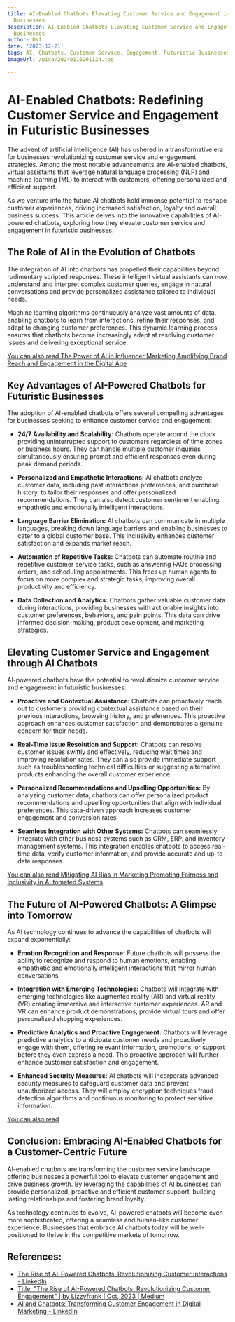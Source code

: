 ```yaml
---
title: AI-Enabled Chatbots Elevating Customer Service and Engagement in Futuristic
  Businesses
description: AI-Enabled Chatbots Elevating Customer Service and Engagement in Futuristic
  Businesses
author: Usf
date: '2023-12-21'
tags: AI, Chatbots, Customer Service, Engagement, Futuristic Businesses
imageUrl: /pixa/20240116201124.jpg

---
```

# AI-Enabled Chatbots: Redefining  Customer Service and Engagement  in Futuristic Businesses

The  advent of  artificial intelligence (AI) has ushered  in a transformative era for businesses revolutionizing  customer service and engagement strategies. Among the most notable advancements are AI-enabled chatbots, virtual assistants that leverage natural language processing  (NLP) and machine learning (ML)  to interact with customers, offering personalized and efficient  support.

As we venture into the  future AI chatbots hold immense potential to reshape customer experiences, driving increased satisfaction,  loyalty and overall business success. This article delves  into the  innovative capabilities of AI-powered chatbots,  exploring how  they elevate customer service and engagement  in futuristic businesses.

## The Role of AI in the Evolution of Chatbots

The integration of AI into chatbots has  propelled their capabilities beyond rudimentary scripted responses.  These intelligent virtual assistants can now understand and interpret complex customer queries, engage  in natural conversations and provide personalized assistance tailored to individual needs.

Machine learning algorithms continuously analyze vast amounts of data, enabling chatbots to learn from interactions, refine  their responses, and adapt to changing customer preferences. This dynamic learning process ensures that chatbots become increasingly adept at resolving customer issues and delivering exceptional service.

[You  can also read The Power of AI in  Influencer Marketing Amplifying  Brand  Reach and Engagement in the Digital Age](The%20Power%20of%20AI%20in%20Influencer%20Marketing%20Amplifying%20Brand%20Reach%20and%20Engagement%20in%20the%20Digital%20Age)


## Key Advantages of  AI-Powered Chatbots  for Futuristic Businesses

The adoption  of AI-enabled chatbots offers several compelling  advantages for businesses seeking to enhance customer service and engagement:

-  **24/7 Availability and Scalability:** Chatbots operate  around the clock providing uninterrupted support to customers regardless of time zones or business hours. They can handle multiple customer inquiries simultaneously  ensuring  prompt and efficient  responses even during peak demand  periods.

- **Personalized and Empathetic Interactions:** AI chatbots analyze customer data, including past  interactions preferences, and purchase history, to tailor their responses and offer personalized recommendations. They can also detect customer sentiment enabling empathetic and emotionally intelligent interactions.

- **Language Barrier Elimination:** AI chatbots can communicate in multiple  languages, breaking down language barriers and enabling businesses to cater to a global customer base. This inclusivity  enhances  customer satisfaction  and expands market reach.

- **Automation  of Repetitive Tasks:** Chatbots can automate routine and repetitive customer service tasks, such as answering FAQs  processing orders,  and scheduling appointments. This frees up human agents to focus on more complex and  strategic tasks,  improving overall productivity and efficiency.

- **Data Collection and Analytics:** Chatbots gather valuable customer data during interactions, providing businesses with  actionable insights into customer preferences, behaviors,  and pain points. This data  can drive informed decision-making, product  development,  and marketing  strategies.

## Elevating Customer Service and Engagement through AI Chatbots

AI-powered chatbots have the potential to revolutionize customer service  and engagement in futuristic businesses:

- **Proactive and Contextual  Assistance:**  Chatbots can proactively reach  out to customers providing contextual assistance based on their previous interactions, browsing history, and preferences. This proactive approach enhances customer satisfaction and demonstrates a genuine concern for their needs.

- **Real-Time Issue Resolution and Support:** Chatbots can resolve  customer issues  swiftly and effectively, reducing wait times and  improving resolution rates.  They can also provide immediate support such as troubleshooting technical difficulties or suggesting alternative products enhancing  the overall customer experience.

- **Personalized Recommendations and Upselling Opportunities:** By analyzing customer data, chatbots can offer personalized product recommendations  and upselling opportunities that align with individual preferences. This data-driven approach increases customer engagement  and conversion rates.

- **Seamless  Integration with Other Systems:** Chatbots can seamlessly integrate with other business systems such as  CRM,  ERP, and inventory management systems. This integration enables chatbots to access  real-time data, verify customer information, and provide accurate and up-to-date responses.

[You can also read Mitigating AI Bias in Marketing Promoting Fairness and Inclusivity in Automated Systems](Mitigating%20AI%20Bias%20in%20Marketing%20Promoting%20Fairness%20and%20Inclusivity%20in%20Automated%20Systems)


## The Future of  AI-Powered Chatbots: A Glimpse into Tomorrow

As AI technology continues to advance the  capabilities of chatbots will expand exponentially:

- **Emotion Recognition and Response:**  Future chatbots will possess the ability to recognize and respond  to human emotions, enabling empathetic and emotionally intelligent interactions that mirror human conversations.

- **Integration with Emerging Technologies:** Chatbots will integrate with emerging technologies like augmented reality  (AR) and virtual reality (VR) creating immersive and interactive customer experiences. AR and VR can enhance product demonstrations, provide virtual tours and offer  personalized shopping experiences.

- **Predictive Analytics and Proactive Engagement:** Chatbots  will leverage predictive analytics to anticipate customer needs and proactively engage with  them, offering relevant information, promotions,  or support before  they even express a  need. This proactive approach will further enhance customer satisfaction and engagement.

- **Enhanced Security Measures:** AI chatbots will incorporate advanced security measures to safeguard customer data and prevent unauthorized access. They will employ encryption techniques fraud detection algorithms and continuous monitoring to  protect sensitive information.

[You can also read ]()


## Conclusion: Embracing AI-Enabled Chatbots for a Customer-Centric Future

AI-enabled chatbots are transforming the customer service landscape, offering businesses a powerful tool to elevate customer engagement and drive  business growth.  By leveraging the capabilities  of AI businesses can provide personalized, proactive and efficient customer support, building lasting relationships and fostering brand loyalty.

As  technology continues to evolve, AI-powered chatbots  will become even more sophisticated, offering a seamless and  human-like customer experience. Businesses that embrace AI chatbots today will be well-positioned to thrive in the competitive markets  of tomorrow.

## References:
- [The Rise of AI-Powered Chatbots: Revolutionizing Customer Interactions - LinkedIn](https://www.linkedin.com/pulse/rise-ai-powered-chatbots-revolutionizing-customer-interactions-udnhc?trk=organization_guest_main-feed-card_feed-article-content)
- [Title: "The Rise of AI-Powered Chatbots: Revolutionizing Customer Engagement" | by Lizzyfrank | Oct, 2023 | Medium](https://medium.com/@lizzyfrank042/title-the-rise-of-ai-powered-chatbots-revolutionizing-customer-engagement-616887c1ae6f)
- [AI and Chatbots: Transforming Customer Engagement in Digital Marketing - LinkedIn](https://www.linkedin.com/pulse/ai-chatbots-transforming-customer-engagement-digital-idauf)
